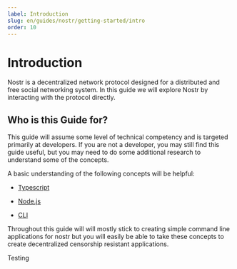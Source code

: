 ```yaml
---
label: Introduction
slug: en/guides/nostr/getting-started/intro
order: 10
---
```



# Introduction

Nostr is a decentralized network protocol designed for a distributed and free social networking system. In this guide we will explore Nostr by interacting with the protocol directly. 

## Who is this Guide for?

This guide will assume some level of technical competency and is targeted primarily at developers. If you are not a developer, you may still find this guide useful, but you may need to do some additional research to understand some of the concepts.

A basic understanding of the following concepts will be helpful:

- [Typescript](https://www.typescriptlang.org/)

- [Node.js](https://nodejs.org/en/)

- [CLI](https://en.wikipedia.org/wiki/Command-line_interface)

Throughout this guide will will mostly stick to creating simple command line applications for nostr but you will easily be able to take these concepts to create decentralized censorship resistant applications.

<Callout client:load type="warning">
  Testing
</Callout>

